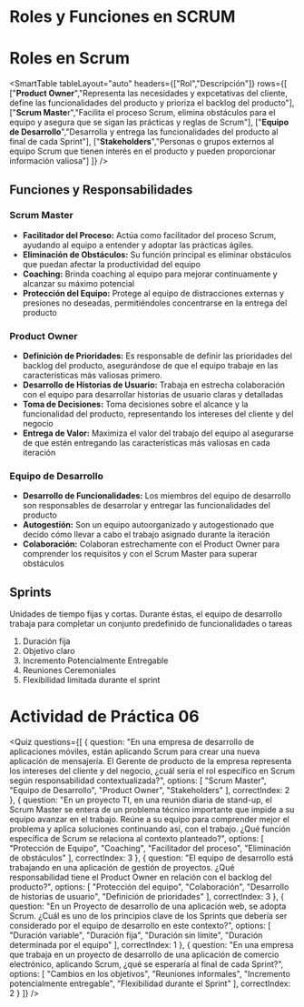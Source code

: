 # Roles y Funciones en SCRUM

# Roles en Scrum

<SmartTable
  tableLayout="auto"
  headers={["Rol","Descripción"]}
  rows={[
    ["**Product Owner**","Representa las necesidades y expcetativas del cliente, define las funcionalidades del producto y prioriza el backlog del producto"],
    ["**Scrum Maste**r","Facilita el proceso Scrum, elimina obstáculos para el equipo y asegura que se sigan las prácticas y reglas de Scrum"],
    ["**Equipo de Desarrollo**","Desarrolla y entrega las funcionalidades del producto al final de cada Sprint"],
    ["**Stakeholders**","Personas o grupos externos al equipo Scrum que tienen interés en el producto y pueden proporcionar información valiosa"]
  ]}
/>

## Funciones y Responsabilidades

### Scrum Master
- **Facilitador del Proceso:** Actúa como facilitador del proceso Scrum, ayudando al equipo a entender y adoptar las prácticas ágiles.
- **Eliminación de Obstáculos:** Su función principal es eliminar obstáculos que puedan afectar la productividad del equipo
- **Coaching:** Brinda coaching al equipo para mejorar continuamente y alcanzar su máximo potencial
- **Protección del Equipo:** Protege al equipo de distracciones externas y presiones no deseadas, permitiéndoles concentrarse en la entrega del producto

### Product Owner
- **Definición de Prioridades:** Es responsable de definir las prioridades del backlog del producto, asegurándose de que el equipo trabaje en las características más valiosas primero.
- **Desarrollo de Historias de Usuario:** Trabaja en estrecha colaboración con el equipo para desarrollar historias de usuario claras y detalladas
- **Toma de Decisiones:** Toma decisiones sobre el alcance y la funcionalidad del producto, representando los intereses del cliente y del negocio
- **Entrega de Valor:** Maximiza el valor del trabajo del equipo al asegurarse de que estén entregando las características más valiosas en cada iteración

### Equipo de Desarrollo
- **Desarrollo de Funcionalidades:** Los miembros del equipo de desarrollo son responsables de desarrolar y entregar las funcionalidades del producto
- **Autogestión:** Son un equipo autoorganizado y autogestionado que decido cómo llevar a cabo el trabajo asignado durante la iteración
- **Colaboración:** Colaboran estrechamente con el Product Owner para comprender los requisitos y con el Scrum Master para superar obstáculos

## Sprints
Unidades de tiempo fijas y cortas. Durante éstas, el equipo de desarrollo trabaja para completar un conjunto predefinido de funcionalidades o tareas

1. Duración fija
2. Objetivo claro
3. Incremento Potencialmente Entregable
4. Reuniones Ceremoniales
5. Flexibilidad limitada durante el sprint

# Actividad de Práctica 06

<Quiz questions={[
  {
    question: "En una empresa de desarrollo de aplicaciones móviles, están aplicando Scrum para crear una nueva aplicación de mensajería. El Gerente de producto de la empresa representa los intereses del cliente y del negocio, ¿cuál sería el rol específico en Scrum según responsabilidad contextualizada?",
    options: [
      "Scrum Master",
      "Equipo de Desarrollo",
      "Product Owner",
      "Stakeholders"
    ],
    correctIndex: 2
  },
  {
    question: "En un proyecto TI, en una reunión diaria de stand-up, el Scrum Master se entera de un problema técnico importante que impide a su equipo avanzar en el trabajo. Reúne a su equipo para comprender mejor el problema y aplica soluciones continuando así, con el trabajo. ¿Qué función específica de Scrum se relaciona al contexto planteado?",
    options: [
      "Protección de Equipo",
      "Coaching",
      "Facilitador del proceso",
      "Eliminación de obstáculos"
    ],
    correctIndex: 3
  },
  {
    question: "El equipo de desarrollo está trabajando en una aplicación de gestión de proyectos. ¿Qué responsabilidad tiene el Product Owner en relación con el backlog del producto?",
    options: [
      "Protección del equipo",
      "Colaboración",
      "Desarrollo de historias de usuario",
      "Definición de prioridades"
    ],
    correctIndex: 3
  },
  {
    question: "En un Proyecto de desarrollo de una aplicación web, se adopta Scrum. ¿Cuál es uno de los principios clave de los Sprints que debería ser considerado por el equipo de desarrollo en este contexto?",
    options: [
      "Duración variable",
      "Duración fija",
      "Duración sin límite",
      "Duración determinada por el equipo"
    ],
    correctIndex: 1
  },
  {
    question: "En una empresa que trabaja en un proyecto de desarrollo de una aplicación de comercio electrónico, aplicando Scrum, ¿qué se esperaría al final de cada Sprint?",
    options: [
      "Cambios en los objetivos",
      "Reuniones informales",
      "Incremento potencialmente entregable",
      "Flexibilidad durante el Sprint"
    ],
    correctIndex: 2
  }
]} />